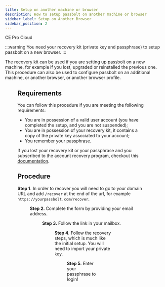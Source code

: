 ```yaml
---
title: Setup on another machine or browser
description: How to setup passbolt on another machine or browser
sidebar_label: Setup on Another Browser
sidebar_position: 2
---
```



<div style={{display: "flex", gap: "1rem"}}>
  <Chips link="https://www.passbolt.com/ce/docker" isUnderMainTitle={true}>CE</Chips>
  <Chips link="https://www.passbolt.com/pricing/pro" isUnderMainTitle={true}>Pro</Chips>
  <Chips link="https://www.passbolt.com/pricing/cloud" isUnderMainTitle={true}>Cloud</Chips>
</div>

:::warning
You need your recovery kit (private key and passphrase) to setup passbolt on a new browser.
:::

The recovery kit can be used if you are setting up passbolt on a new machine, for example if you lost, upgraded or reinstalled
the previous one. This procedure can also be used to configure passbolt on an additional machine, or another browser,
or another browser profile.

<Figure
  src="/img/help/2024/03/user-setup-4-download-recovery-kit.png"
  alt="User setup - Download recovery kit"
  caption="fig. User setup - Download recovery kit"
/>

## Requirements

You can follow this procedure if you are meeting the following requirements:

- You are in possession of a valid user account (you have completed the setup, and you are not suspended);
- You are in possession of your recovery kit, it contains a copy of the private key associated to your account;
- You remember your passphrase.

If you lost your recovery kit or your passphrase and you subscribed to the account recovery program, checkout this [documentation](/user/quickstart/browser/admin-assisted-recovery/).


## Procedure

**Step 1.** In order to recover you will need to go to your domain URL and add `/recover` at the end of the url,
for example `https://yourpassbolt.com/recover`.

<Figure
  src="/img/help/2024/03/user-recover-start0.png"
  alt="User setup - Download recovery kit"
  caption="fig. User setup - Download recovery kit"
/>

**Step 2.** Complete the form by providing your email address.

<Figure
  src="/img/help/2024/03/user-recover-start1.png"
  alt="User setup - Enter your email"
  caption="fig. User setup - Enter your email"
/>

**Step 3.** Follow the link in your mailbox.

<Figure
  src="/img/help/2024/03/user-recover-start2.png"
  alt="User setup - Check your mailbox"
  caption="fig. User setup - Check your mailbox"
/>

**Step 4.** Follow the recovery steps, which is much like the initial setup. You will need to import your private key.

<Figure
  src="/img/help/2024/03/user-recover-start3.png"
  alt="User setup - Select private key"
  caption="fig. User setup - Select private key"
/>

**Step 5.** Enter your passphrase to login!

<Figure
  src="/img/help/2024/03/user-recover-start4.png"
  alt="User setup - Enter passphrase"
  caption="fig. User setup - Enter passphrase"
/>
